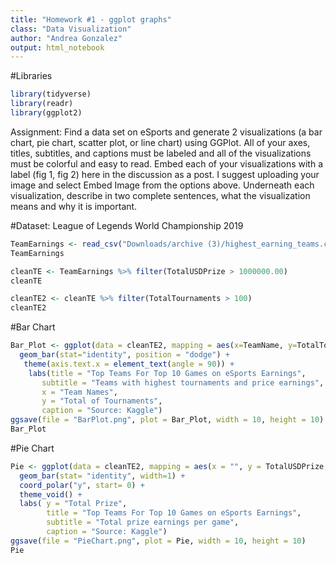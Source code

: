 ```yaml
---
title: "Homework #1 - ggplot graphs"
class: "Data Visualization"
author: "Andrea Gonzalez"
output: html_notebook
---
```

#Libraries
```r
library(tidyverse)
library(readr)
library(ggplot2)
```


Assignment:
Find a data set on eSports and generate 2 visualizations (a bar chart, pie chart, scatter plot, or line chart) using GGPlot. All of your axes, titles, subtitles, and captions must be labeled and all of the visualizations must be colorful and easy to read. Embed each of your visualizations with a label (fig 1, fig 2) here in the discussion as a post. I suggest uploading your image and select Embed Image from the options above. Underneath each visualization, describe in two complete sentences, what the visualization means and why it is important.

#Dataset: League of Legends World Championship 2019
```r
TeamEarnings <- read_csv("Downloads/archive (3)/highest_earning_teams.csv")
TeamEarnings
```
```r
cleanTE <- TeamEarnings %>% filter(TotalUSDPrize > 1000000.00)
cleanTE
```

```r
cleanTE2 <- cleanTE %>% filter(TotalTournaments > 100)
cleanTE2
```

#Bar Chart
```r
Bar_Plot <- ggplot(data = cleanTE2, mapping = aes(x=TeamName, y=TotalTournaments, fill=Game)) +
  geom_bar(stat="identity", position = "dodge") +
   theme(axis.text.x = element_text(angle = 90)) +
    labs(title = "Top Teams For Top 10 Games on eSports Earnings",
       subtitle = "Teams with highest tournaments and price earnings",
       x = "Team Names",
       y = "Total of Tournaments",
       caption = "Source: Kaggle")
ggsave(file = "BarPlot.png", plot = Bar_Plot, width = 10, height = 10)
Bar_Plot
```

#Pie Chart
```r
Pie <- ggplot(data = cleanTE2, mapping = aes(x = "", y = TotalUSDPrize, fill = Game)) +
  geom_bar(stat= "identity", width=1) +
  coord_polar("y", start= 0) + 
  theme_void() +
  labs( y = "Total Prize",
        title = "Top Teams For Top 10 Games on eSports Earnings",
        subtitle = "Total prize earnings per game",
        caption = "Source: Kaggle")
ggsave(file = "PieChart.png", plot = Pie, width = 10, height = 10)
Pie
```
